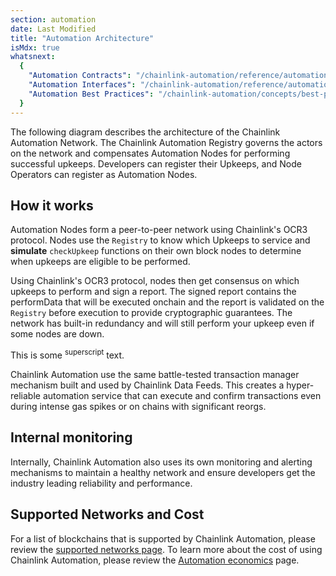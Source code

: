 ```yaml
---
section: automation
date: Last Modified
title: "Automation Architecture"
isMdx: true
whatsnext:
  {
    "Automation Contracts": "/chainlink-automation/reference/automation-contracts",
    "Automation Interfaces": "/chainlink-automation/reference/automation-interfaces",
    "Automation Best Practices": "/chainlink-automation/concepts/best-practice",
  }
---
```



The following diagram describes the architecture of the Chainlink Automation Network. The Chainlink Automation Registry governs the actors on the network and compensates Automation Nodes for performing successful upkeeps. Developers can register their Upkeeps, and Node Operators can register as Automation Nodes.

<ClickToZoom src="/images/automation/automation_2_architecture.png" />

## How it works

Automation Nodes form a peer-to-peer network using Chainlink's OCR3 protocol. Nodes use the `Registry` to know which Upkeeps to service and **simulate** `checkUpkeep` functions on their own block nodes to determine when upkeeps are eligible to be performed.

Using Chainlink's OCR3 protocol, nodes then get consensus on which upkeeps to perform and sign a report. The signed report contains the performData that will be executed onchain and the report is validated on the `Registry` before execution to provide cryptographic guarantees. The network has built-in redundancy and will still perform your upkeep even if some nodes are down.

This is some <sup>superscript</sup> text.

<ClickToZoom src="/images/automation/automation_2_diagram_v3.png" />

Chainlink Automation use the same battle-tested transaction manager mechanism built and used by Chainlink Data Feeds. This creates a hyper-reliable automation service that can execute and confirm transactions even during intense gas spikes or on chains with significant reorgs.

## Internal monitoring

Internally, Chainlink Automation also uses its own monitoring and alerting mechanisms to maintain a healthy network and ensure developers get the industry leading reliability and performance.

## Supported Networks and Cost

For a list of blockchains that is supported by Chainlink Automation, please review the [supported networks page](/chainlink-automation/overview/supported-networks). To learn more about the cost of using Chainlink Automation, please review the [Automation economics](/chainlink-automation/overview/automation-economics) page.
